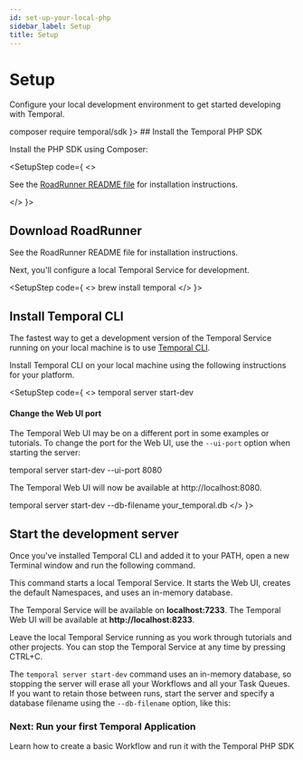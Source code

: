 ```yaml
---
id: set-up-your-local-php
sidebar_label: Setup
title: Setup
---
```



# Setup

Configure your local development environment to get started developing with Temporal.

<SetupSteps>
<SetupStep code={
  <>
    <CodeSnippet language="bash">
    composer require temporal/sdk
    </CodeSnippet>
  </>
}>
## Install the Temporal PHP SDK

Install the PHP SDK using Composer:
</SetupStep>

<SetupStep code={
  <>
    <p>See the <a href="https://github.com/roadrunner-server/roadrunner/blob/master/README.md" target="_blank">RoadRunner README file</a> for installation instructions.</p>
  </>
}>
## Download RoadRunner

See the RoadRunner README file for installation instructions.

Next, you'll configure a local Temporal Service for development.
</SetupStep>

<SetupStep code={
  <>
    <CodeSnippet language="bash">
    brew install temporal
    </CodeSnippet>
  </>
}>
## Install Temporal CLI

The fastest way to get a development version of the Temporal Service running on your local machine is to use [Temporal CLI](https://docs.temporal.io/cli).

Install Temporal CLI on your local machine using the following instructions for your platform.
</SetupStep>

<SetupStep code={
  <>
    <CodeSnippet language="bash">
    temporal server start-dev
    </CodeSnippet>
    <div className="port-info">
      <h4>Change the Web UI port</h4>
      <p>The Temporal Web UI may be on a different port in some examples or tutorials. To change the port for the Web UI, use the <code>--ui-port</code> option when starting the server:</p>
      <CodeSnippet language="bash">
      temporal server start-dev --ui-port 8080
      </CodeSnippet>
      <p>The Temporal Web UI will now be available at http://localhost:8080.</p>
    </div>
    <style>
      {`
        .port-info {
          background: rgba(68, 76, 231, 0.1);
          border: 1px solid rgba(68, 76, 231, 0.2);
          border-radius: 0.75rem;
          padding: 1.5rem;
          margin: 1.5rem 0;
          transition: all 0.3s ease-in-out;
          box-shadow: 0 2px 4px rgba(0, 0, 0, 0.05);
        }
        [data-theme='dark'] .port-info {
          background: rgba(68, 76, 231, 0.15);
          border-color: rgba(68, 76, 231, 0.3);
        }
        .port-info h4 {
          margin-top: 0;
          margin-bottom: 1rem;
          color: var(--ifm-color-emphasis-900);
          font-weight: 600;
        }
        .port-info p {
          margin-bottom: 1rem;
          font-size: 0.95rem;
          line-height: 1.5;
          color: var(--ifm-color-emphasis-800);
        }
        .port-info p:last-child {
          margin-bottom: 0;
        }
        .port-info code {
          background: rgba(255, 255, 255, 0.5);
          padding: 0.2rem 0.4rem;
          border-radius: 4px;
          font-size: 0.9em;
        }
        [data-theme='dark'] .port-info code {
          background: rgba(0, 0, 0, 0.2);
        }
        @media (max-width: 768px) {
          .port-info {
            padding: 1.25rem;
          }
        }
      `}
    </style>
    <CodeSnippet language="bash">
    temporal server start-dev --db-filename your_temporal.db
    </CodeSnippet>
  </>
}>
## Start the development server

Once you've installed Temporal CLI and added it to your PATH, open a new Terminal window and run the following command.

This command starts a local Temporal Service. It starts the Web UI, creates the default Namespaces, and uses an in-memory database.

The Temporal Service will be available on <b>localhost:7233</b>.
The Temporal Web UI will be available at <b>http://localhost:8233</b>.

Leave the local Temporal Service running as you work through tutorials and other projects. You can stop the Temporal Service at any time by pressing CTRL+C.

The <code>temporal server start-dev</code> command uses an in-memory database, so stopping the server will erase all your Workflows and all your Task Queues. If you want to retain those between runs, start the server and specify a database filename using the <code>--db-filename</code> option, like this:
</SetupStep>
</SetupSteps>

<CallToAction href="/develop/php/core-application">
  <h3>Next: Run your first Temporal Application</h3>
  <p>Learn how to create a basic Workflow and run it with the Temporal PHP SDK</p>
</CallToAction>
